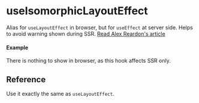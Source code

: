 
<Meta title="Lifecycle/useIsomorphicLayoutEffect" />

# useIsomorphicLayoutEffect

Alias for `useLayoutEffect` in browser, but for `useEffect` at server side. Helps to avoid warning
shown during SSR. [Read Alex Reardon's article](https://medium.com/@alexandereardon/uselayouteffect-and-ssr-192986cdcf7a)

#### Example

There is nothing to show in browser, as this hook affects SSR only.

## Reference

Use it exactly the same as `useLayoutEffect`.
